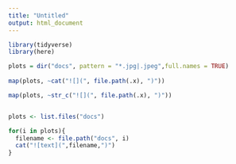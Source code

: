 ```yaml
---
title: "Untitled"
output: html_document
---
```



```r

library(tidyverse)
library(here)

plots = dir("docs", pattern = "*.jpg|.jpeg",full.names = TRUE)  
 
map(plots, ~cat("![](", file.path(.x), ")"))

map(plots, ~str_c("![](", file.path(.x), ")"))


plots <- list.files("docs")

for(i in plots){
  filename <- file.path("docs", i)
  cat("![text](",filename,")")
}

```
